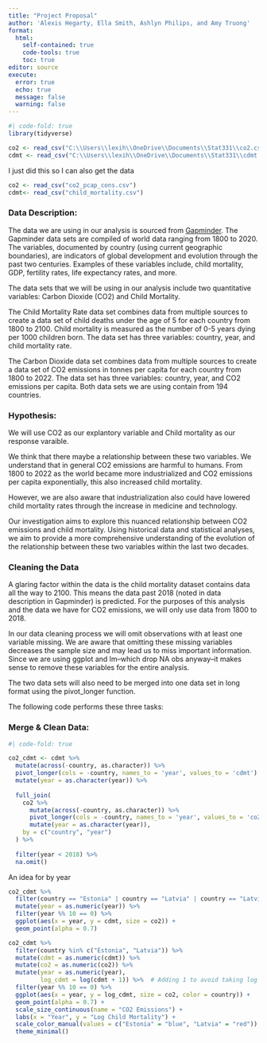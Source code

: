 ```yaml
---
title: "Project Proposal"
author: 'Alexis Hegarty, Ella Smith, Ashlyn Philips, and Amy Truong'
format: 
  html: 
    self-contained: true
    code-tools: true
    toc: true
editor: source
execute: 
  error: true
  echo: true
  message: false
  warning: false
---
```




```r
#| code-fold: true
library(tidyverse)

co2 <- read_csv("C:\\Users\\lexih\\OneDrive\\Documents\\Stat331\\co2.csv", col_names = TRUE)
cdmt <- read_csv("C:\\Users\\lexih\\OneDrive\\Documents\\Stat331\\cdmt.csv", col_names = TRUE)
```
I just did this so I can also get the data
```r
co2 <- read_csv("co2_pcap_cons.csv")
cdmt<- read_csv("child_mortality.csv")
```

### Data Description:

The data we are using in our analysis is sourced from [Gapminder](https://www.gapminder.org/data/documentation/). The Gapminder data sets are compiled of world data ranging from 1800 to 2020. The variables, documented by country (using current geographic boundaries), are indicators of global development and evolution through the past two centuries. Examples of these variables include, child mortality, GDP, fertility rates, life expectancy rates, and more.

The data sets that we will be using in our analysis include two quantitative variables: Carbon Dioxide (CO2) and Child Mortality.

The Child Mortality Rate data set combines data from multiple sources to create a data set of child deaths under the age of 5 for each country from 1800 to 2100. Child mortality is measured as the number of 0-5 years dying per 1000 children born. The data set has three variables: country, year, and child mortality rate.

The Carbon Dioxide data set combines data from multiple sources to create a data set of CO2 emissions in tonnes per capita for each country from 1800 to 2022. The data set has three variables: country, year, and CO2 emissions per capita. Both data sets we are using contain from 194 countries.

### Hypothesis:

We will use CO2 as our explantory variable and Child mortality as our response varaible.

We think that there maybe a relationship between these two variables. We understand that in general CO2 emissions are harmful to humans. From 1800 to 2022 as the world became more industrialized and CO2 emissions per capita exponentially, this also increased child mortality.

However, we are also aware that industrialization also could have lowered child mortality rates through the increase in medicine and technology.

Our investigation aims to explore this nuanced relationship between CO2 emissions and child mortality. Using historical data and statistical analyses, we aim to provide a more comprehensive understanding of the evolution of the relationship between these two variables within the last two decades.

### Cleaning the Data

A glaring factor within the data is the child mortality dataset contains data all the way to 2100. This means the data past 2018 (noted in data description in Gapminder) is predicted. For the purposes of this analysis and the data we have for CO2 emissions, we will only use data from 1800 to 2018.

In our data cleaning process we will omit observations with at least one variable missing. We are aware that omitting these missing variables decreases the sample size and may lead us to miss important information. Since we are using ggplot and lm--which drop NA obs anyway--it makes sense to remove these variables for the entire analysis.

The two data sets will also need to be merged into one data set in long format using the pivot_longer function.

The following code performs these three tasks:

### Merge & Clean Data:

```r
#| code-fold: true

co2_cdmt <- cdmt %>%
  mutate(across(-country, as.character)) %>%
  pivot_longer(cols = -country, names_to = 'year', values_to = 'cdmt') %>%
  mutate(year = as.character(year)) %>%
  
  full_join(
    co2 %>%
      mutate(across(-country, as.character)) %>%
      pivot_longer(cols = -country, names_to = 'year', values_to = 'co2') %>%
      mutate(year = as.character(year)),
    by = c("country", "year")
  ) %>%
  
  filter(year < 2018) %>%
  na.omit()


```


An idea for by year
```r
co2_cdmt %>%
  filter(country == "Estonia" | country == "Latvia" | country == "Latvia") %>%
  mutate(year = as.numeric(year)) %>%
  filter(year %% 10 == 0) %>%
  ggplot(aes(x = year, y = cdmt, size = co2)) +
  geom_point(alpha = 0.7)
```

```r
co2_cdmt %>%
  filter(country %in% c("Estonia", "Latvia")) %>%
  mutate(cdmt = as.numeric(cdmt)) %>%
  mutate(co2 = as.numeric(co2)) %>%
  mutate(year = as.numeric(year),
         log_cdmt = log(cdmt + 1)) %>%  # Adding 1 to avoid taking log of zero
  filter(year %% 10 == 0) %>%
  ggplot(aes(x = year, y = log_cdmt, size = co2, color = country)) +
  geom_point(alpha = 0.7) +
  scale_size_continuous(name = "CO2 Emissions") +
  labs(x = "Year", y = "Log Child Mortality") +
  scale_color_manual(values = c("Estonia" = "blue", "Latvia" = "red")) +
  theme_minimal()
```

